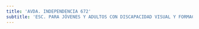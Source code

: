 ```yaml
---
title: 'AVDA. INDEPENDENCIA 672'
subtitle: 'ESC. PARA JÓVENES Y ADULTOS CON DISCAPACIDAD VISUAL Y FORMACIÓN INTEGRAL N° 37 FRANCISCO GATTI'
---
```


#
